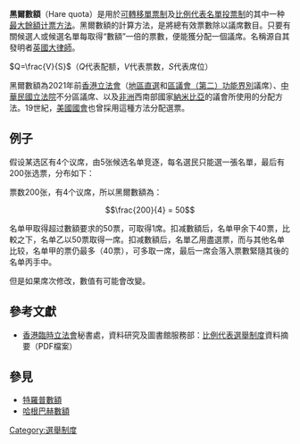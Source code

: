 {{expand|time=2017-12-06T21:29:54+00:00}}
{{選舉制度|比例}}
'''黑爾數額'''（Hare quota）是用於[[可轉移單票制|可轉移單票制]]及[[比例代表制|比例代表名單投票制]]的其中一种[[最大餘額方法|最大餘額计票方法]]。黑爾數額的計算方法，是將總有效票數除以議席數目。只要有關候選人或候選名單每取得“數額”一倍的票數，便能獲分配一個議席。名稱源自其發明者[[英國|英國]][[大律師|大律師]]{{link-en|托馬斯·黑爾|Thomas Hare (political scientist)}}。

<math>Q=\frac{V}{S}</math>（<math>Q</math>代表配额，<math>V</math>代表票数，<math>S</math>代表席位）

黑爾數額為2021年前[[香港立法會|香港立法會]]（[[地區直選_(香港)|地區直選]]和[[區議會（第二）功能界別|區議會（第二）功能界別]]議席）、[[中華民國|中華民國]][[立法院|立法院]]不分區議席、以及[[非洲|非洲]]西南部國家[[納米比亞|納米比亞]]的議會所使用的分配方法。19世紀，[[美國國會|美國國會]]也曾採用這種方法分配選票。

==例子==
假设某选区有4个议席，由5张候选名单竞逐，每名選民只能選一張名單，最后有200张选票，分布如下：
{{bar box
|width=300px
|left1=名单
|right2=票數
|bars=
{{bar pixel|名单甲|#ccc|90}}
{{bar pixel|名单乙|#ccc|50}}
{{bar pixel|名单丙|#ccc|30}}
{{bar pixel|名单丁|#ccc|20}}
{{bar pixel|名单戊|#ccc|10}}
}}

票数200张，有4个议席，所以黑爾數額為：
:<math> \frac{200}{4} = 50 </math>

名单甲取得超过數額要求的50票，可取得1席。扣减數額后，名单甲余下40票，比較之下，名单乙以50票取得一席。扣减數額后，名單乙用盡選票，而与其他名单比较，名单甲的票仍最多（40票），可多取一席，最后一席会落入票數緊隨其後的名单丙手中。

但是如果席次修改，數值有可能會改變。

==參考文獻==
*[[香港臨時立法會|香港臨時立法會]]秘書處，資料研究及圖書館服務部：[http://www.legco.gov.hk/yr97-98/chinese/sec/library/cin1_plc.pdf 比例代表選舉制度]{{Wayback|url=http://www.legco.gov.hk/yr97-98/chinese/sec/library/cin1_plc.pdf |date=20080913081809 }}資料摘要（PDF檔案）

==參見==
*[[特羅普數額|特羅普數額]]
*[[哈根巴赫數額|哈根巴赫數額]]
{{投票制度}}
{{Election-stub}}
[[Category:選舉制度|Category:選舉制度]]
